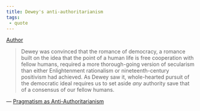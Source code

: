 ```yaml
---
title: Dewey's anti-authoritarianism
tags:
 - quote
---
```


[Author](/docs/phil/people/Richard Rorty.html)


> Dewey was convinced that the romance of democracy, a romance built on the idea that the point of a human life is free cooperation with fellow humans, required a more thorough-going version of secularism than either Enlightenment rationalism or nineteenth-century positivism had achieved. As Dewey saw it, whole-hearted pursuit of the democratic ideal requires us to set aside *any* authority save that of a consensus of our fellow humans.

— [Pragmatism as Anti-Authoritarianism](/docs/phil/works/Pragmatism as Anti-Authoritarianism.html)